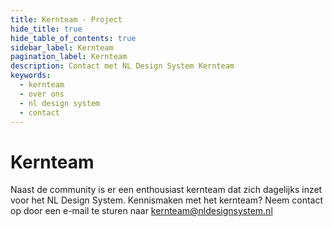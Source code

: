 ```yaml
---
title: Kernteam · Project
hide_title: true
hide_table_of_contents: true
sidebar_label: Kernteam
pagination_label: Kernteam
description: Contact met NL Design System Kernteam
keywords:
  - kernteam
  - over ons
  - nl design system
  - contact
---
```



# Kernteam

Naast de community is er een enthousiast kernteam dat zich dagelijks inzet voor het NL Design System. Kennismaken met het kernteam? Neem contact op door een e-mail te sturen naar [kernteam@nldesignsystem.nl](mailto:kernteam@nldesignsystem.nl)

<CoreTeam headingLevel={2} />
